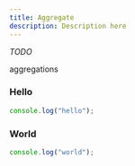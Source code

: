 ```yaml
---
title: Aggregate
description: Description here
---
```



_TODO_

aggregations

<Steps>
  
### Hello

```js
console.log("hello");
```

### World

```js
console.log("world");
```

</Steps>
